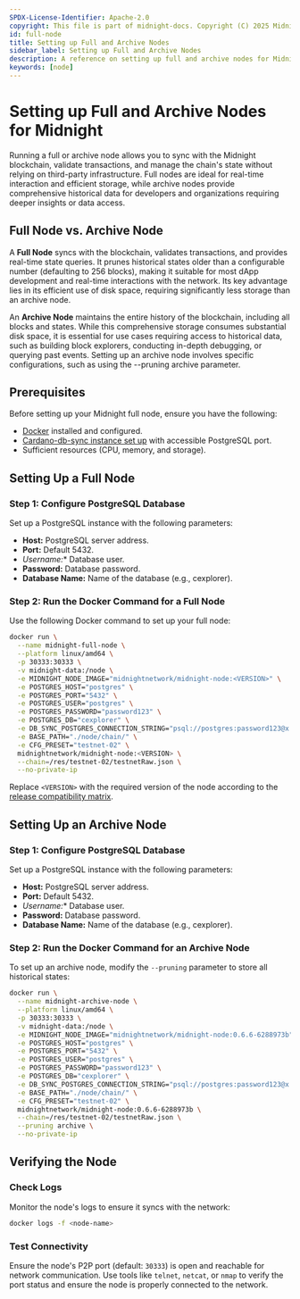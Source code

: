 ```yaml
---
SPDX-License-Identifier: Apache-2.0
copyright: This file is part of midnight-docs. Copyright (C) 2025 Midnight Foundation. Licensed under the Apache License, Version 2.0 (the "License"); You may not use this file except in compliance with the License. You may obtain a copy of the License at http://www.apache.org/licenses/LICENSE-2.0 Unless required by applicable law or agreed to in writing, software distributed under the License is distributed on an "AS IS" BASIS, WITHOUT WARRANTIES OR CONDITIONS OF ANY KIND, either express or implied. See the License for the specific language governing permissions and limitations under the License.
id: full-node
title: Setting up Full and Archive Nodes
sidebar_label: Setting up Full and Archive Nodes
description: A reference on setting up full and archive nodes for Midnight.
keywords: [node]
---
```


# Setting up Full and Archive Nodes for Midnight

Running a full or archive node allows you to sync with the Midnight blockchain, validate transactions, and manage the chain's state without relying on third-party infrastructure. Full nodes are ideal for real-time interaction and efficient storage, while archive nodes provide comprehensive historical data for developers and organizations requiring deeper insights or data access.

## Full Node vs. Archive Node

A **Full Node** syncs with the blockchain, validates transactions, and provides real-time state queries. It prunes historical states older than a configurable number (defaulting to 256 blocks), making it suitable for most dApp development and real-time interactions with the network. Its key advantage lies in its efficient use of disk space, requiring significantly less storage than an archive node. 

An **Archive Node** maintains the entire history of the blockchain, including all blocks and states. While this comprehensive storage consumes substantial disk space, it is essential for use cases requiring access to historical data, such as building block explorers, conducting in-depth debugging, or querying past events. Setting up an archive node involves specific configurations, such as using the --pruning archive parameter.


## Prerequisites

Before setting up your Midnight full node, ensure you have the following:

* [Docker](https://docs.docker.com/engine/install/) installed and configured.
* [Cardano-db-sync instance set up](./cardano-db-sync) with accessible PostgreSQL port.
* Sufficient resources (CPU, memory, and storage).

## Setting Up a Full Node

### Step 1: Configure PostgreSQL Database

Set up a PostgreSQL instance with the following parameters:

* **Host:** PostgreSQL server address.
* **Port:** Default 5432.
* *Username:** Database user.
* **Password:** Database password.
* **Database Name:** Name of the database (e.g., cexplorer).

### Step 2: Run the Docker Command for a Full Node

Use the following Docker command to set up your full node:

```bash
docker run \
  --name midnight-full-node \
  --platform linux/amd64 \
  -p 30333:30333 \
  -v midnight-data:/node \
  -e MIDNIGHT_NODE_IMAGE="midnightnetwork/midnight-node:<VERSION>" \
  -e POSTGRES_HOST="postgres" \
  -e POSTGRES_PORT="5432" \
  -e POSTGRES_USER="postgres" \
  -e POSTGRES_PASSWORD="password123" \
  -e POSTGRES_DB="cexplorer" \
  -e DB_SYNC_POSTGRES_CONNECTION_STRING="psql://postgres:password123@x.x.x.x:5432/cexplorer" \
  -e BASE_PATH="./node/chain/" \
  -e CFG_PRESET="testnet-02" \
  midnightnetwork/midnight-node:<VERSION> \
  --chain=/res/testnet-02/testnetRaw.json \
  --no-private-ip
```

Replace `<VERSION>` with the required version of the node according to the [release compatibility matrix](../../relnotes/support-matrix).


## Setting Up an Archive Node

### Step 1: Configure PostgreSQL Database

Set up a PostgreSQL instance with the following parameters:

* **Host:** PostgreSQL server address.
* **Port:** Default 5432.
* *Username:** Database user.
* **Password:** Database password.
* **Database Name:** Name of the database (e.g., cexplorer).

### Step 2: Run the Docker Command for an Archive Node

To set up an archive node, modify the `--pruning` parameter to store all historical states:

```bash
docker run \
  --name midnight-archive-node \
  --platform linux/amd64 \
  -p 30333:30333 \
  -v midnight-data:/node \
  -e MIDNIGHT_NODE_IMAGE="midnightnetwork/midnight-node:0.6.6-6288973b" \
  -e POSTGRES_HOST="postgres" \
  -e POSTGRES_PORT="5432" \
  -e POSTGRES_USER="postgres" \
  -e POSTGRES_PASSWORD="password123" \
  -e POSTGRES_DB="cexplorer" \
  -e DB_SYNC_POSTGRES_CONNECTION_STRING="psql://postgres:password123@x.x.x.x:5432/cexplorer" \
  -e BASE_PATH="./node/chain/" \
  -e CFG_PRESET="testnet-02" \
  midnightnetwork/midnight-node:0.6.6-6288973b \
  --chain=/res/testnet-02/testnetRaw.json \
  --pruning archive \
  --no-private-ip
```


## Verifying the Node

### Check Logs

Monitor the node's logs to ensure it syncs with the network:

```bash
docker logs -f <node-name>
```

### Test Connectivity

Ensure the node's P2P port (default: `30333`) is open and reachable for network communication. Use tools like `telnet`, `netcat`, or `nmap` to verify the port status and ensure the node is properly connected to the network.
